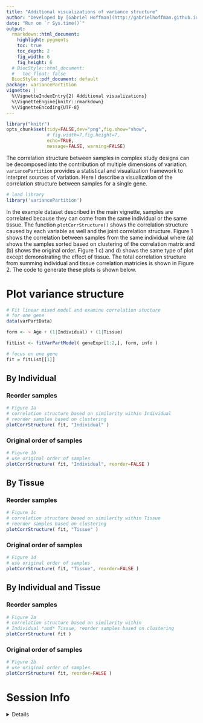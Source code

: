 ```yaml
---
title: "Additional visualizations of variance structure"
author: "Developed by [Gabriel Hoffman](http://gabrielhoffman.github.io/)"
date: "Run on `r Sys.time()`"
output:
  rmarkdown::html_document:
    highlight: pygments
    toc: true
    toc_depth: 2
    fig_width: 6
    fig_height: 6
  # BiocStyle::html_document:
  #   toc_float: false
  BiocStyle::pdf_document: default
package: variancePartition
vignette: |
  %\VignetteIndexEntry{2) Additional visualizations}
  %\VignetteEngine{knitr::rmarkdown}
  %\VignetteEncoding{UTF-8}
---
```


```r
library("knitr")
opts_chunk$set(tidy=FALSE,dev="png",fig.show="show",
               # fig.width=7,fig.height=7, 
               echo=TRUE,
               message=FALSE, warning=FALSE)
``` 

 The correlation structure between samples in complex study designs can be decomposed into the contribution of multiple dimensions of variation.  `variancePartition` provides a statistical and visualization framework to interpret sources of variation.  Here I describe a visualization of the correlation structure between samples for a single gene.

```r
# load library
library('variancePartition')
```
 In the example dataset described in the main vignette, samples are correlated because they can come from the same individual or the same tissue.  The function `plotCorrStructure()` shows the correlation structure caused by each variable as well and the joint correlation structure.  Figure 1 shows the correlation between samples from the same individual where (a) shows the samples sorted based on clustering of the correlation matrix and (b) shows the original order.  Figure 1 c) and d) shows the same type of plot except demonstrating the effect of tissue.  The total correlation structure from summing individual and tissue correlation matricies is shown in Figure 2.  The code to generate these plots is shown below. 

# Plot variance structure
```r
# Fit linear mixed model and examine correlation stucture
# for one gene
data(varPartData)

form <- ~ Age + (1|Individual) + (1|Tissue)

fitList <- fitVarPartModel( geneExpr[1:2,], form, info )

# focus on one gene
fit = fitList[[1]]
```

## By Individual
### Reorder samples
```r
# Figure 1a
# correlation structure based on similarity within Individual
# reorder samples based on clustering
plotCorrStructure( fit, "Individual" )

```

### Original order of samples
```r
# Figure 1b
# use original order of samples
plotCorrStructure( fit, "Individual", reorder=FALSE )
```

## By Tissue
### Reorder samples
```r
# Figure 1c
# correlation structure based on similarity within Tissue
# reorder samples based on clustering
plotCorrStructure( fit, "Tissue" )
```

### Original order of samples
```r
# Figure 1d
# use original order of samples
plotCorrStructure( fit, "Tissue", reorder=FALSE )
```

## By Individual and Tissue
### Reorder samples
```r
# Figure 2a
# correlation structure based on similarity within 
# Individual *and* Tissue, reorder samples based on clustering
plotCorrStructure( fit )
```

### Original order of samples
```r
# Figure 2b
# use original order of samples
plotCorrStructure( fit, reorder=FALSE )
```



# Session Info
<details>
```r
sessionInfo()
```
</details>


















